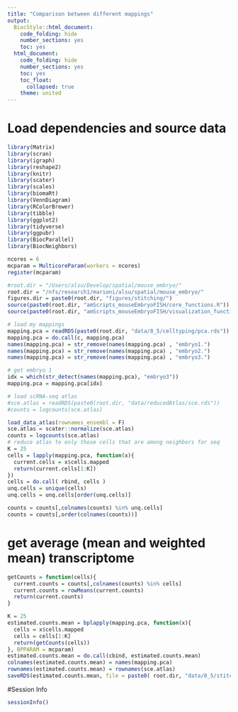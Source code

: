 ```yaml
---
title: "Comparison between different mappings"
output:
  BiocStyle::html_document:
    code_folding: hide
    number_sections: yes
    toc: yes  
  html_document:
    code_folding: hide
    number_sections: yes
    toc: yes
    toc_float:
      collapsed: true
    theme: united
---
```


# Load dependencies and source data

```r

library(Matrix)
library(scran)
library(igraph)
library(reshape2)
library(knitr)
library(scater)
library(scales)
library(biomaRt)
library(VennDiagram)
library(RColorBrewer)
library(tibble)
library(ggplot2)
library(tidyverse)
library(ggpubr)
library(BiocParallel)
library(BiocNeighbors)

ncores = 6
mcparam = MulticoreParam(workers = ncores)
register(mcparam)

#root.dir = "/Users/alsu/Develop/spatial/mouse_embryo/"
root.dir = "/nfs/research1/marioni/alsu/spatial/mouse_embryo/"
figures.dir = paste0(root.dir, "figures/stitching/")
source(paste0(root.dir, "amScripts_mouseEmbryoFISH/core_functions.R"))
source(paste0(root.dir, "amScripts_mouseEmbryoFISH/visualization_functions.R"))

# load my mappings
mapping.pca = readRDS(paste0(root.dir, "data/8_5/celltyping/pca.rds"))
mapping.pca = do.call(c, mapping.pca)
names(mapping.pca) = str_remove(names(mapping.pca) , "embryo1.")
names(mapping.pca) = str_remove(names(mapping.pca) , "embryo2.")
names(mapping.pca) = str_remove(names(mapping.pca) , "embryo3.")

# get embryo 1
idx = which(str_detect(names(mapping.pca), "embryo3"))
mapping.pca = mapping.pca[idx]

# load scRNA-seq atlas
#sce.atlas = readRDS(paste0(root.dir, "data/reducedAtlas/sce.rds"))
#counts = logcounts(sce.atlas) 

load_data_atlas(rownames_ensembl = F)
sce.atlas = scater::normalize(sce.atlas)
counts = logcounts(sce.atlas) 
# reduce atlas to only those cells that are among neighbors for seq
K = 25
cells = lapply(mapping.pca, function(x){
  current.cells = x$cells.mapped
  return(current.cells[1:K])
})
cells = do.call( rbind, cells )
unq.cells = unique(cells)
unq.cells = unq.cells[order(unq.cells)]

counts = counts[,colnames(counts) %in% unq.cells]
counts = counts[,order(colnames(counts))]

```

# get average (mean and weighted mean) transcriptome

```r

getCounts = function(cells){
  current.counts = counts[,colnames(counts) %in% cells]
  current.counts = rowMeans(current.counts)
  return(current.counts)
}

K = 25
estimated.counts.mean = bplapply(mapping.pca, function(x){
  cells = x$cells.mapped
  cells = cells[1:K]
  return(getCounts(cells)) 
}, BPPARAM = mcparam) 
estimated.counts.mean = do.call(cbind, estimated.counts.mean)
colnames(estimated.counts.mean) = names(mapping.pca)
rownames(estimated.counts.mean) = rownames(sce.atlas)
saveRDS(estimated.counts.mean, file = paste0( root.dir, "data/8_5/stitching/pca_K25_mean_embryo1.rds"))

```



#Session Info

```r
sessionInfo()
```
